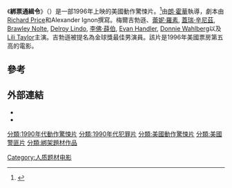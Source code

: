 {{Infobox film
| name           = 綁票通緝令
| original_name  = {{lang|en|''Ransom''}}
| image          = 
| caption        = 
| director       = [[朗·霍華|朗·霍華]]
| producer       = {{Plainlist|
* [[布萊恩·葛瑟|布萊恩·葛瑟]]
* Kip Hagopian
* [[Scott_Rudin|Scott Rudin]]
}}
| story          = {{Plainlist|
* [[Cyril_Hume|Cyril Hume]]
* [[Richard_Maibaum|Richard Maibaum]]
}}
| writer         = 
| screenplay     = {{Plainlist|
* [[Richard_Price_(writer)|Richard Price]]
* Alexander Ignon
}}
| based_on       = 
| starring       = {{Plainlist|
* [[梅爾·吉勃遜|梅爾·吉勃遜]]
* [[蕾妮·羅素|蕾妮·羅素]]
* [[蓋瑞·辛尼茲|蓋瑞·辛尼茲]]
* [[Delroy_Lindo|Delroy Lindo]]
* [[Lili_Taylor|Lili Taylor]]
}}
| narrator       = 
| music          = [[James_Horner|James Horner]]
| cinematography = [[Piotr_Sobociński|Piotr Sobociński]]
| editing        = {{Plainlist|
* [[Daniel_P._Hanley|Daniel P. Hanley]]
* [[Mike_Hill_(film_editor)|Mike Hill]]
}}
| studio         = [[正金石影業|正金石影業]]<ref name=afi>{{cite web|url=https://catalog.afi.com/Catalog/moviedetails/60558|title=Ransom  (1996)|work=[[AFI_Catalog_of_Feature_Films|AFI Catalog of Feature Films]]|accessdate=2018-01-19|archive-date=2019-03-22|archive-url=https://web.archive.org/web/20190322041913/https://catalog.afi.com/Catalog/moviedetails/60558|dead-url=no}}</ref>
| distributor    = [[華特迪士尼影業集團|華特迪士尼影業集團]]
| released       = {{Film date|1996|11|8}}
| runtime        = 121分鐘<ref name=afi/>
| country        = 美國<ref name=afi/>
| language       = 英語
| budget         = $70 million<ref>{{cite web|url=http://www.the-numbers.com/movie/Ransom|title=Ransom|work=The-Numbers.com|accessdate=2018-02-19|archive-date=2021-04-28|archive-url=https://web.archive.org/web/20210428054536/https://www.the-numbers.com/movie/Ransom|dead-url=no}}</ref>
| gross          = $309.5 million<ref>{{cite web|url=http://www.boxofficemojo.com/movies/?id=ransom.htm|title=Ransom|work=[[Box_Office_Mojo|Box Office Mojo]]|accessdate=2018-01-19|archive-date=2010-02-05|archive-url=https://web.archive.org/web/20100205191002/http://boxofficemojo.com/movies/?id=ransom.htm|dead-url=no}}</ref>
}}
《'''綁票通緝令'''》（{{lang-en|''Ransom''}}）是一部1996年上映的美國動作驚悚片。<ref>{{cite web|url=https://screenrant.com/best-ron-howard-movies-ranked/amp/|title=10 Best Ron Howard Movies, Ranked (According To Rotten Tomatoes)|website=[[Screen_Rant|Screen Rant]]|access-date=2020-11-11|archive-date=2020-06-14|archive-url=https://web.archive.org/web/20200614121711/https://screenrant.com/best-ron-howard-movies-ranked/amp/|dead-url=no}}</ref>由[[朗·霍華|朗·霍華]]執導，劇本由[[Richard_Price_(writer)|Richard Price]]和Alexander Ignon撰寫。梅爾吉勃遜、[[蕾妮·羅素|蕾妮·羅素]], [[蓋瑞·辛尼茲|蓋瑞·辛尼茲]], [[Brawley_Nolte|Brawley Nolte]], [[Delroy_Lindo|Delroy Lindo]], [[李佛·薛伯|李佛·薛伯]], [[Evan_Handler|Evan Handler]], [[Donnie_Wahlberg|Donnie Wahlberg]]以及[[Lili_Taylor|Lili Taylor]]主演。吉勃遜被提名為金球獎最佳男演員。該片是1996年美國票房第五高的電影。

==參考==
{{Reflist}}<!--added under references heading by script-assisted edit-->

==外部連結==
{{Wikiquote}}
* {{IMDb title|117438}}
* {{mojo title|ransom}}

{{Ron Howard}}
[[分類:1990年代動作驚悚片|分類:1990年代動作驚悚片]]
[[分類:1990年代犯罪片|分類:1990年代犯罪片]]
[[分類:美國動作驚悚片|分類:美國動作驚悚片]]
[[分類:美國警匪片|分類:美國警匪片]]
[[分類:綁架題材作品|分類:綁架題材作品]]
[[Category:人质题材电影|Category:人质题材电影]]